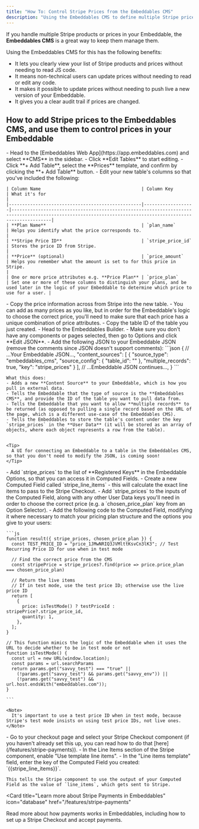 ```yaml
---
title: "How To: Control Stripe Prices from the Embeddables CMS"
description: "Using the Embeddables CMS to define multiple Stripe prices, and pull them into your Embeddable"
---
```


If you handle multiple Stripe products or prices in your Embeddable, the **Embeddables CMS** is a great way to keep them manage them.

Using the Embeddables CMS for this has the following benefits:

- It lets you clearly view your list of Stripe products and prices without needing to read JS code.
- It means non-technical users can update prices without needing to read or edit any code.
- It makes it possible to update prices without needing to push live a new version of your Embeddable.
- It gives you a clear audit trail if prices are changed.

## How to add Stripe prices to the Embeddables CMS, and use them to control prices in your Embeddable

<Steps>
  <Step title="Add a table called Prices in the Embeddables CMS">
    - Head to the [Embeddables Web App](https://app.embeddables.com) and select **CMS** in the sidebar.
    - Click **Edit Tables** to start editing.
    - Click **+ Add Table**, select the **Prices** template, and confirm by clicking the **+ Add Table** button.
    - Edit your new table's columns so that you've included the following:

    | Column Name                                      | Column Key        | What it's for                                                                                                                                             |
    |--------------------------------------------------|-------------------|-----------------------------------------------------------------------------------------------------------------------------------------------------------|
    | **Plan Name**                                    | `plan_name`       | Helps you identify what the price corresponds to.                                                                                                         |
    | **Stripe Price ID**                              | `stripe_price_id` | Stores the price ID from Stripe.                                                                                                                          |
    | **Price** (optional)                             | `price_amount`    | Helps you remember what the amount is set to for this price in Stripe.                                                                                    |
    | One or more price attributes e.g. **Price Plan** | `price_plan`      | Set one or more of these columns to distinguish your plans, and be used later in the logic of your Embeddable to determine which price to use for a user. |
      
      
  </Step>

  <Step title="Add the prices to your new table">
    - Copy the price information across from Stripe into the new table.
    - You can add as many prices as you like, but in order for the Embeddable's logic to choose the correct price, you'll need to make sure that each price has a unique combination of price attributes.
  </Step>

  <Step title="Pull the prices into your Embeddable">
    - Copy the table ID of the table you just created.
    - Head to the Embeddables Builder.
    - Make sure you don't have any components or pages selected, then go to Options and click **Edit JSON**.
    - Add the following JSON to your Embeddable JSON (remove the comments since JSON doesn't support comments):
    ```json
    {
      // ...Your Embeddable JSON...,
      "content_sources": [
        {
          "source_type": "embeddables_cms",
          "source_config": {
            "table_id": "<YOUR TABLE ID>"
          },
          "multiple_records": true,
          "key": "stripe_prices"
        }
      ],
      // ...Embeddable JSON continues...,
    }
    ```

    What this does:
    - Adds a new **Content Source** to your Embeddable, which is how you pull in external data.
    - Tells the Embeddable that the type of source is the **Embeddables CMS**, and provide the ID of the table you want to pull data from.
    - Tells the Embeddable that you want to allow **multiple records** to be returned (as opposed to pulling a single record based on the URL of the page, which is a different use-case of the Embeddables CMS).
    - Tells the Embeddables to store the table's content under the key `stripe_prices` in the **User Data** (it will be stored as an array of objects, where each object represents a row from the table).


    <Tip>
      A UI for connecting an Embeddable to a table in the Embeddables CMS, so that you don't need to modify the JSON, is coming soon!
    </Tip>
  </Step>

  <Step title="Set up a Computed Field to choose the correct price">
    - Add `stripe_prices` to the list of **Registered Keys** in the Embeddable Options, so that you can access it in Computed Fields.
    - Create a new Computed Field called `stripe_line_items` - this will calculate the exact line items to pass to the Stripe Checkout.
    - Add `stripe_prices` to the inputs of the Computed Field, along with any other User Data keys you'll need in order to choose the correct price (e.g. a `chosen_price_plan` key from an Option Selector).
    - Add the following code to the Computed Field, modifying it where necessary to match your pricing plan structure and the options you give to your users:

    ```js
    function result({ stripe_prices, chosen_price_plan }) {
      const TEST_PRICE_ID = "price_1JMwNRIQ3JVMlttKsvCn3lK3"; // Test Recurring Price ID for use when in test mode

      // Find the correct price from the CMS
      const stripePrice = stripe_prices?.find(price => price.price_plan === chosen_price_plan)

      // Return the live items
      // If in test mode, use the test price ID; otherwise use the live price ID
      return [
        {
          price: isTestMode() ? testPriceId : stripePrice?.stripe_price_id,
          quantity: 1,
        },
      ];
    }

    // This function mimics the logic of the Embeddable when it uses the URL to decide whether to be in test mode or not
    function isTestMode() {
      const url = new URL(window.location);
      const params = url.searchParams
      return params.get("savvy_test") === "true" ||
        (!params.get("savvy_test") && params.get("savvy_env")) ||
        (!params.get("savvy_test") && url.host.endsWith("embeddables.com"));
    }

    ```

    <Note>
      It's important to use a test price ID when in test mode, because Stripe's test mode insists on using test price IDs, not live ones.
    </Note>
  </Step>

  <Step title="Finally, update the Stripe Checkout to use the output of the Computed Field">
    - Go to your checkout page and select your Stripe Checkout component (if you haven't already set this up, you can read how to do that [here](/features/stripe-payments)).
    - In the Line Items section of the Stripe component, enable "Use template line items".
    - In the "Line items template" field, enter the key of the Computed Field you created: `{{stripe_line_items}}`.
    
    This tells the Stripe component to use the output of your Computed Field as the value of `line_items`, which gets sent to Stripe.
  </Step>
</Steps>

<Card
  title="Learn more about Stripe Payments in Embeddables"
  icon="database"
  href="/features/stripe-payments"
>
  Read more about how payments works in Embeddables, including how to set up a Stripe Checkout and accept payments.
</Card>